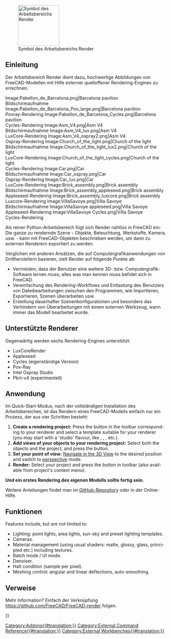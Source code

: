 <languages/>

[[File:Render_workbench_icon.svg|thumb|128px|Symbol des Arbeitsbereichs Render]]

{{TOCright}}

<span id="Introduction"></span>
==Einleitung==

Der Arbeitsbereich Render dient dazu, hochwertige Abbildungen von FreeCAD-Modellen mit Hilfe externer quelloffener Rendering-Engines zu errechnen.

<gallery mode=nolines widths=200px perrow=3>
Image:Pabellon_de_Barcelona.png|Barcelona pavilion<br>Bildschirmaufnahme
Image:Pabellon_de_Barcelona_Pov_large.png|Barcelona pavilion<br>Povray-Rendering
Image:Pabellon_de_Barcelona_Cycles.png|Barcelona pavilion<br>Cycles-Rendering
Image:Asm_V4.png|Asm V4<br>Bildschirmaufnahme
Image:Asm_V4_lux.png|Asm V4<br>LuxCore-Rendering
Image:Asm_V4_ospray2.png|Asm V4<br>Ospray-Rendering
Image:Church_of_the_light.png|Church of the light<br>Bildschirmaufnahme
Image:Church_of_the_light_lux2.png|Church of the light<br>LuxCore-Rendering
Image:Church_of_the_light_cycles.png|Church of the light<br>Cycles-Rendering
Image:Car.png|Car<br>Bildschirmaufnahme
Image:Car_ospray.png|Car<br>Ospray-Rendering
Image:Car_lux.png|Car<br>LuxCore-Rendering
Image:Brick_assembly.png|Brick assembly<br>Bildschirmaufnahme
Image:Brick_assembly_appleseed.png|Brick assembly<br>Appleseed-Rendering
Image:Brick_assembly_luxcore.png|Brick assembly<br>Luxcore-Rendering
Image:VillaSavoye.png|Villa Savoye<br>Bildschirmaufnahme
Image:VillaSavoye appleseed.png|Villa Savoye<br>Appleseed-Rendering
Image:VillaSavoye Cycles.png|Villa Savoye<br>Cycles-Rendering
</gallery>

Als reiner Python-Arbeitsbereich fügt sich Render nahtlos  in FreeCAD ein: Die ganze zu rendernde Szene - Objekte, Beleuchtung, Werkstoffe, Kamera, usw. - kann mit FreeCAD-Objekten beschrieben werden, um dann zu externen Renderern exportiert zu werden.

Verglichen mit anderen Ansätzen, die auf Computergrafikanwendungen von Drittherstellern basieren, zielt Render auf folgende Punkte ab:
* Vermeiden, dass der Benutzer eine weitere 3D- bzw. Computergrafik-Software lernen muss; alles was man kennen muss befidet sich in FreeCAD.
* Vereinfachung des Rendering-Workflows und Entlastung des Benutzers von Dateibearbeitungen zwischen den Programmen, wie Importieren, Exportieren, Szenen überarbeiten usw.
* Erstellung dauerhafter Szenenkonfigurationen und besonders das Verhindern von Überarbeitungen mit einem externen Werkzeug, wann immer das Modell bearbeitet wurde.

<span id="Supported_renderers"></span>
==Unterstützte Renderer==

Gegenwärtig werden sechs Rendering-Engines unterstützt:
* LuxCoreRender
* Appleseed
* Cycles (eigenständige Version)
* Pov-Ray
* Intel Ospray Studio
* Pbrt-v4 (experimentell)

<span id="Usage"></span>
==Anwendung==

Im Quick-Start-Modus, nach der vollständigen Installation des Arbeitsbereiches, ist das Rendern eines FreeCAD-Modells einfach nur ein Prozess, der aus vier Schritten besteht:

<div lang="en" dir="ltr" class="mw-content-ltr">
# '''Create a rendering project:''' Press the button in the toolbar corresponding to your renderer and select a template suitable for your renderer (you may start with a 'studio' flavour, like {{FileName|appleseed_studio_light.appleseed}}, {{FileName|cycles_studio_light.xml}}, {{FileName|luxcore_studio_light.cfg}}, {{FileName|povray_studio_light.pov}} etc.).
# '''Add views of your objects to your rendering project:''' Select both the objects and the project, and press the {{Button|Add view}} button.
# '''Set your point of view:''' [[Manual:Navigating_in_the_3D_view|Navigate in the 3D View]] to the desired position and switch to [[Std_PerspectiveCamera|perspective]] mode.
# '''Render:''' Select your project and press the {{Button|Render}} button in toolbar (also available from project's context menu).
</div>

'''Und ein erstes Rendering des eigenen Modells sollte fertig sein.'''

Weitere Anleitungen findet man im [https://github.com/FreeCAD/FreeCAD-render GitHub-Repository] oder in der Online-Hilfe.

<span id="Features"></span>
==Funktionen==

<div lang="en" dir="ltr" class="mw-content-ltr">
Features include, but are not limited to:
* Lighting: point lights, area lights, sun-sky and preset lighting templates.
* Cameras.
* Material management (using usual shaders: matte, glossy, glass, principled etc.) including textures.
* Batch mode / UI mode.
* Denoiser.
* Halt condition (sample per pixel).
* Meshing control: angular and linear deflections, auto-smoothing.
</div>

<span id="Links"></span>
== Verweise ==

Mehr Information? Einfach der Verknüpfung https://github.com/FreeCAD/FreeCAD-render folgen.


[[Category:Addons{{#translation:}}]]
{{Userdocnavi{{#translation:}}}}
[[Category:External Command Reference{{#translation:}}]]
[[Category:External Workbenches{{#translation:}}]]